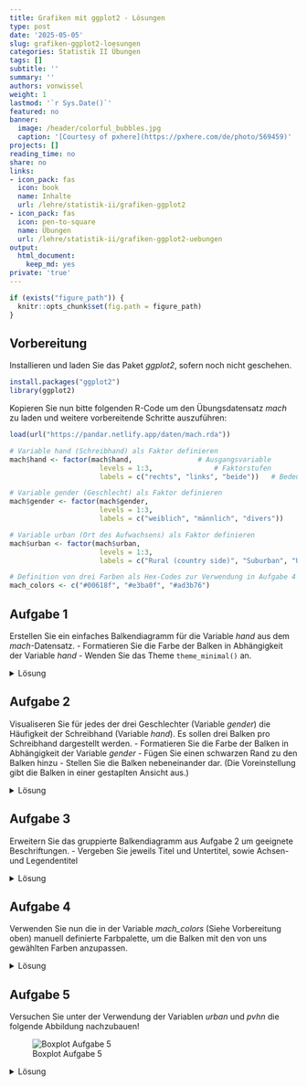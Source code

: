 ```yaml
---
title: Grafiken mit ggplot2 - Lösungen
type: post
date: '2025-05-05'
slug: grafiken-ggplot2-loesungen
categories: Statistik II Übungen
tags: []
subtitle: ''
summary: ''
authors: vonwissel
weight: 1
lastmod: '`r Sys.Date()`'
featured: no
banner:
  image: /header/colorful_bubbles.jpg
  caption: '[Courtesy of pxhere](https://pxhere.com/de/photo/569459)'
projects: []
reading_time: no
share: no
links:
- icon_pack: fas
  icon: book
  name: Inhalte
  url: /lehre/statistik-ii/grafiken-ggplot2
- icon_pack: fas
  icon: pen-to-square
  name: Übungen
  url: /lehre/statistik-ii/grafiken-ggplot2-uebungen
output:
  html_document:
    keep_md: yes
private: 'true'
---
```


```r
if (exists("figure_path")) {
  knitr::opts_chunk$set(fig.path = figure_path)
}
```


## Vorbereitung

Installieren und laden Sie das Paket *ggplot2*, sofern noch nicht geschehen.

```r
install.packages("ggplot2")
library(ggplot2)
```

Kopieren Sie nun bitte folgenden R-Code um den Übungsdatensatz *mach* zu laden und weitere vorbereitende Schritte auszuführen:

```r
load(url("https://pandar.netlify.app/daten/mach.rda"))

# Variable hand (Schreibhand) als Faktor definieren
mach$hand <- factor(mach$hand,                # Ausgangsvariable
                      levels = 1:3,               # Faktorstufen
                      labels = c("rechts", "links", "beide"))   # Bedeutung

# Variable gender (Geschlecht) als Faktor definieren
mach$gender <- factor(mach$gender,
                      levels = 1:3,
                      labels = c("weiblich", "männlich", "divers"))

# Variable urban (Ort des Aufwachsens) als Faktor definieren
mach$urban <- factor(mach$urban,
                      levels = 1:3,
                      labels = c("Rural (country side)", "Suburban", "Urban (town / city)"))

# Definition von drei Farben als Hex-Codes zur Verwendung in Aufgabe 4
mach_colors <- c("#00618f", "#e3ba0f", "#ad3b76")
```

## Aufgabe 1

Erstellen Sie ein einfaches Balkendiagramm für die Variable *hand* aus dem *mach*-Datensatz.
- Formatieren Sie die Farbe der Balken in Abhängigkeit der Variable *hand*
- Wenden Sie das Theme `theme_minimal()` an.

<details>

<summary>Lösung</summary>

```r
ggplot(mach, aes(x = hand)) +    # Erstellen eines leeren ggplots für den Datensatz 'mach' und der Variable 'hand' auf der x-Achse
  geom_bar(aes(fill = hand)) +   # Erweitern um eine Ebene mit Balkendiagramm. Festlegen der Farben der Balken in Abhängigkeit der Variable 'hand'
  theme_minimal()                # Verwendung des gefragten Themes
```

</details>

## Aufgabe 2

Visualiseren Sie für jedes der drei Geschlechter (Variable *gender*) die Häufigkeit der Schreibhand (Variable *hand*). Es sollen drei Balken pro Schreibhand dargestellt werden.
- Formatieren Sie die Farbe der Balken in Abhängigkeit der Variable *gender*
- Fügen Sie einen schwarzen Rand zu den Balken hinzu
- Stellen Sie die Balken nebeneinander dar. (Die Voreinstellung gibt die Balken in einer gestaplten Ansicht aus.)

<details>

<summary>Lösung</summary>

```r
ggplot(mach, aes(x = hand, group = gender)) +                         # Grundstruktur: x-Achse = 'hand', gruppiert nach 'gender'
  geom_bar(aes(fill = gender), color = 'black', position = 'dodge')   # Balken farbig nach Geschlecht, mit schwarzem Rand, nebeneinander dargestellt 
```

</details>

## Aufgabe 3

Erweitern Sie das gruppierte Balkendiagramm aus Aufgabe 2 um geeignete Beschriftungen.
- Vergeben Sie jeweils Titel und Untertitel, sowie Achsen- und Legendentitel

<details>

<summary>Lösung</summary>

```r
ggplot(mach, aes(x = hand, group = gender)) +  
  geom_bar(aes(fill = gender), color = "black", position = "dodge") +  # Gruppiertes Balkendiagramm wie in Aufgabe 2
  labs(x = "Schreibhand", y = "Anzahl", fill = "Geschlecht") +         # Achsen- und Legendentitel ergänzen
  ggtitle("Verteilung der Schreihand nach Geschlecht",                 # Haupttitel
          "(Daten aus dem mach-Datensatz)")                            # Untertitel
```

</details>

## Aufgabe 4

Verwenden Sie nun die in der Variable *mach_colors* (Siehe Vorbereitung oben) manuell definierte Farbpalette, um die Balken mit den von uns gewählten Farben anzupassen.

<details>

<summary>Lösung</summary>

```r
ggplot(mach, aes(x = hand, group = gender)) +  
  geom_bar(aes(fill = gender), color = "black", position = "dodge") +  # Gruppiertes Balkendiagramm
  scale_fill_manual(values = mach_colors) +                            # Eigene Farbpalette anwenden
  labs(x = "Schreibhand", y = "Anzahl", fill = "Geschlecht") +         # Beschriftungen setzen
  ggtitle("Verteilung der Schreihand nach Geschlecht",
          "(Daten aus dem mach-Datensatz)")
```

</details>

## Aufgabe 5

Versuchen Sie unter der Verwendung der Variablen *urban* und *pvhn* die folgende Abbildung nachzubauen! 

![Boxplot Aufgabe 5](grafiken-ggplot2-aufgabe5.png)

<details>

<summary>Lösung</summary>

```r
ggplot(mach, aes(x = urban, y = pvhn, fill = urban)) +
  geom_boxplot() +
  scale_fill_manual(values = mach_colors) +
  theme_minimal() +
  labs(
    x = "Childhood Environment",             # x-Achsenbeschriftung
    y = "Positive View of Human Nature",     # y-Achsenbeschriftung
    fill = "Urbanization Level"              # Erklärende Legende statt Variablennamen "urban"
  ) +
  ggtitle(
    "Positive View of Human Nature by Childhood Environment",  # Title des Boxplots
    subtitle = "Grouped by self-reported urbanization level"   # Subtitle des Boxplots
  )
```

</details>